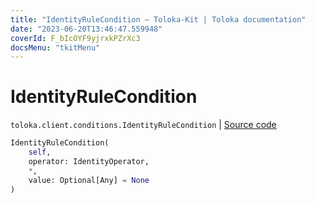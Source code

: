 ```yaml
---
title: "IdentityRuleCondition — Toloka-Kit | Toloka documentation"
date: "2023-06-20T13:46:47.559948"
coverId: F_bIcOYF9yjrxkPZrXc3
docsMenu: "tkitMenu"
---
```


# IdentityRuleCondition

`toloka.client.conditions.IdentityRuleCondition` | [Source code](https://github.com/Toloka/toloka-kit/blob/v1.2.0/src/client/conditions.py#L78)

```python
IdentityRuleCondition(
    self,
    operator: IdentityOperator,
    *,
    value: Optional[Any] = None
)
```